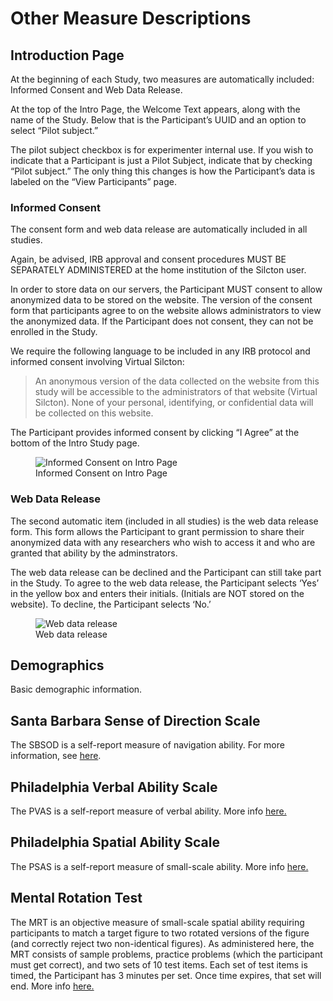 # Other Measure Descriptions

## Introduction Page

At the beginning of each Study, two measures are automatically included: Informed Consent and Web Data Release. 

At the top of the Intro Page, the Welcome Text appears, along with the name of the Study. Below that is the Participant's UUID and an option to select "Pilot subject." 

The pilot subject checkbox is for experimenter internal use. If you wish to indicate that a Participant is just a Pilot Subject, indicate that by checking "Pilot subject." The only thing this changes is how the Participant's data is labeled on the "View Participants" page. 

### Informed Consent {#consent}
The consent form and web data release are automatically included in all studies. 

Again, be advised, IRB approval and consent procedures MUST BE SEPARATELY ADMINISTERED at the home institution of the Silcton user. 

In order to store data on our servers, the Participant MUST consent to allow anonymized data to be stored on the website. The version of the consent form that participants agree to on the website allows administrators to view the anonymized data. If the Participant does not consent, they can not be enrolled in the Study. 

We require the following language to be included in any IRB protocol and informed consent involving Virtual Silcton: 

> An anonymous version of the data collected on the website from this study will be accessible to the
> administrators of that website (Virtual Silcton). None of your personal, identifying, or confidential
> data will be collected on this website.

The Participant provides informed consent by clicking "I Agree" at the bottom of the Intro Study page. 

![Informed Consent on Intro Page](./figs/Intro_Page_1.png)

### Web Data Release

The second automatic item (included in all studies) is the web data release form. This form allows the Participant to grant permission to share their anonymized data with any researchers who wish to access it and who are granted that ability by the adminstrators. 

The web data release can be declined and the Participant can still take part in the Study. To agree to the web data release, the Participant selects 'Yes' in the yellow box and enters their initials. (Initials are NOT stored on the website). To decline, the Participant selects 'No.'

![Web data release](./figs/Intro_Page_2.png)


## Demographics

Basic demographic information. 

## Santa Barbara Sense of Direction Scale

The SBSOD is a self-report measure of navigation ability. For more information, see [here](https://www.silc.northwestern.edu/santa-barbara-sense-of-direction-sbsod/).

## Philadelphia Verbal Ability Scale

The PVAS is a self-report measure of verbal ability. More info [here.]( https://link.springer.com/chapter/10.1007/978-3-642-14749-4_10)

## Philadelphia Spatial Ability Scale

The PSAS is a self-report measure of small-scale ability. More info [here.]( https://link.springer.com/chapter/10.1007/978-3-642-14749-4_10)

## Mental Rotation Test

The MRT is an objective measure of small-scale spatial ability requiring participants to match a target figure to two rotated versions of the figure (and correctly reject two non-identical figures). As administered here, the MRT consists of sample problems, practice problems (which the participant must get correct), and two sets of 10 test items. Each set of test items is timed, the Participant has 3 minutes per set. Once time expires, that set will end. More info [here.](https://www.silc.northwestern.edu/library-of-shepard-and-metzler-type-mental-rotation-stimuli/)
